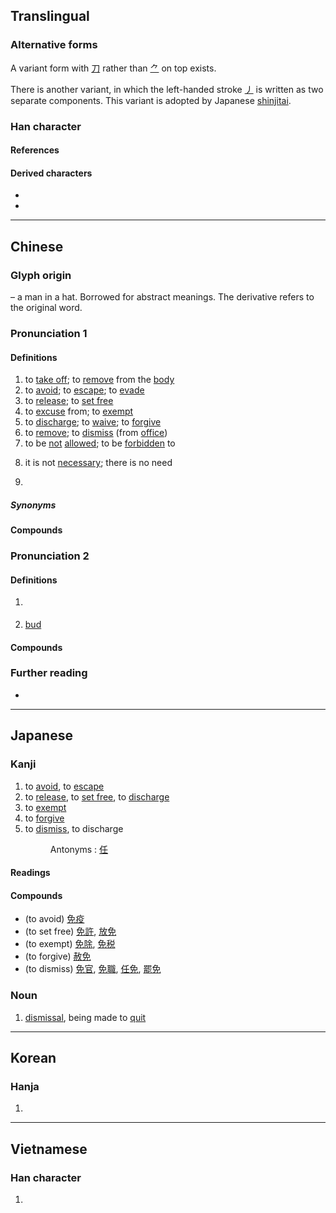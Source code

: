 {{also|兔}}
{{character info}}
{{character info|0xFA32}}
{{character info|0x2F80E}}
==Translingual==
{{stroke order}}
{{ja-forms|免|免|免}}

===Alternative forms===
A variant form with [[刀]] rather than [[⺈]] on top exists.

There is another variant, in which the left-handed stroke [[㇓]] is written as two separate components. This variant is adopted by Japanese [[shinjitai]].

===Han character===
{{Han char|rn=10|rad=儿|as=05|asj=06|sn=7|snj=8|four=27416|canj=NAHU|ids=⿱⺈⿸⿻口丿乚(GHTK),⿳⺈𫩏儿(JV),⿱刀⿸⿻口丿乚(U+FA32)}}

====References====
{{Han ref|kx=0124.230|dkj=01358|dj=0264.030|hdz=10270.090|uh=514D}}
{{Han ref|uh=FA32}}
{{Han ref|uh=2F80E}}

====Derived characters====
* {{l|mul|[[俛]], [[凂]], [[𠲶]], [[𰉲]], [[娩]], [[㝃]], [[𡷭]], [[㡈]], [[悗]], [[挽]], [[浼]], [[𮥊]], [[𨓜]], [[晚]]([[晩]]), [[梚]], [[𬊕]], [[㻊]], [[脕]], [[𥙵]], [[𪽿]], [[睌]], [[䅋]], [[𧚇]], [[絻]]([[𰬜]]), [[𰰃]], [[𧖵]], [[𧨕]], [[𮚻]], [[𨁙]], [[𨉏]], [[輓]]([[𬨈]]), [[𠬍]], [[鋔]], [[𩈦]], [[鞔]], [[𩛟]], [[𡽏]], [[𣚻]], [[𩣦]], [[𰫌]], [[鮸]]([[𩾃]]), [[𮭵]], [[𭐅]], [[𩆊]]}}
* {{l|mul|[[兔]], [[𪞁]], [[勉]], [[𫰲]], [[𣆶]], [[𤿯]], [[𥇅]], [[𪞂]], [[𨌜]], [[𨽺]], [[𡢎]], [[𠒾]], [[𠓄]], [[𬷖]], [[𠓍]], [[𫥎]], [[𪾐]], [[𭀰]], [[𡨚]], [[𡸊]], [[莬]], [[冕]], [[𤲈]], [[𥦙]], [[𬞎]], [[𪳟]], [[𭔑]], [[𫙁]], [[𡿢]], [[𨵃]]}}

----

==Chinese==
{{zh-forms}}

===Glyph origin===
{{Han etym}}
{{liushu|p}} – a man in a hat. Borrowed for abstract meanings. The derivative {{och-l|冕}} refers to the original word.

===Pronunciation 1===
{{zh-pron
|m=miǎn
|c=min5
|c-t=men4
|h=pfs=miên;gd=mên1
|md=miēng
|mn=ml,tw,sg:bián/sg:mián
|mn-t=miang2/miêng2/ming2/mêng2
|mn-t_note=miang2/miêng2 - literary (including “there is no need”, miêng2 - Chaozhou); ming2/mêng2 - vernacular (mêng2 - Jieyang)
|w=3mi
|mc=y
|oc=y
|ma=Zh-mian.ogg
|cat=v,mn:adv
}}

====Definitions====
{{zh-hanzi}}

# to [[take off]]; to [[remove]] from the [[body]]
# to [[avoid]]; to [[escape]]; to [[evade]]
# to [[release]]; to [[set free]]
# to [[excuse]] from; to [[exempt]]
# to [[discharge]]; to [[waive]]; to [[forgive]]
# to [[remove]]; to [[dismiss]] (from [[office]])
# to be [[not]] [[allowed]]; to be [[forbidden]] to
# {{lb|zh|Min Nan}} it is not [[necessary]]; there is no need
# {{lb|zh|obsolete}} {{zh-alt-form|娩}}

=====Synonyms=====
{{zh-dial|不用}}

====Compounds====
{{zh-der|免刑|庶免|免稅口岸|在所難免|免得|免洗餐具|免苦錢|免職|免禮|僅以身免|免戰牌|免席|乞免|免丁|免試|免稅商店|免喪|免帖|免身|免官|免黜|免稅|寬免|免役|基礎免疫|不能自免|免不得|天然免疫|免卻|免乳|免疫力|免參|倖免|免票|免疫作用|免俗|免冠|免疫系統|免談|俱免|免稅額|幸免|免罪|免不了|免試升學|免訴|免除|以免|在所不免|宥免|免責權|免疫血清|免稅品|不免|免疫|免費|免費軟體|免冠解印|斃監免議|抵免|病免|未能免俗|擔免|無一倖免|減免|推免|矜免|放免|未免|罷免|難免|黜免|陽狂自免|蠲免|罷免權|自然免疫|能免則免|臨難苟免|赦免|避免|豁免權|被動免疫|豁免|苟免|免簽|免客氣:bián kheh-khì}}

===Pronunciation 2===
{{zh-pron
|m=wèn
|c=man6
|cat=n
}}

====Definitions====
{{zh-hanzi}}

# {{lb|zh|historical}} {{zh-alt-form|絻|a kind of [[mourning]] [[apparel]]|tr=wèn}}
# [[bud]]

====Compounds====
{{zh-der|fold=1|袒免}}

===Further reading===
* {{thcwd|2885}}

----

==Japanese==
{{ja-kanji forms|&#64050;|c=y}}

===Kanji===
{{ja-kanji|grade=c|rs=儿06}}

# to [[avoid]], to [[escape]]
# to [[release]], to [[set free]], to [[discharge]]
# to [[exempt]]
# to [[forgive]]
# to [[dismiss]], to discharge
#: Antonyms : [[任]]

====Readings====
{{ja-readings
|goon=めん
|kanon=べん
|kun=まぬか-れる, ゆる-す
}}

====Compounds====
* (to avoid) [[免疫]]
* (to set free) [[免許]], [[放免]]
* (to exempt) [[免除]], [[免税]]
* (to forgive) [[赦免]]
* (to dismiss) [[免官]], [[免職]], [[任免]], [[罷免]]

===Noun===
{{ja-noun|めん}}

# [[dismissal]], being made to [[quit]]

----

==Korean==

===Hanja===
{{ko-hanja|hangeul=[[면]], [[문]]|rv=myeon, mun|mr=myŏn, mun|y=myen, mwun}}

# {{rfdef|ko|sort=儿06}}

----

==Vietnamese==

===Han character===
{{vi-readings|reading=[[miễn]], [[mấy]], [[mến]], [[mém]], [[mễm]]|rs=儿06}}

# {{rfdef|vi|sort=儿06}}